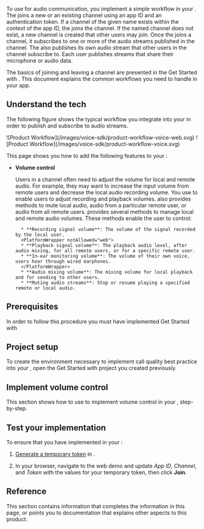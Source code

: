 


To use <Vpd k="SDK" /> for audio communication, you implement a simple workflow in your <Vpl k="CLIENT" />. The <Vpl k="CLIENT" /> joins a new or an existing channel using an app ID and an authentication token. If a channel of the given name exists within the context of the app ID, the <Vpl k="CLIENT" /> joins the channel. If the named channel does not exist, a new channel is created that other users may join. Once the <Vpl k="CLIENT" /> joins a channel, it subscribes to one or more of the audio streams published in the channel. The <Vpl k="CLIENT" /> also publishes its own audio stream that other users in the channel subscribe to. Each user publishes streams that share their microphone or audio data.

The basics of joining and leaving a channel are presented in the <Link to="../get-started/get-started-sdk?platform={{platform.PATH}}">Get Started with <Vpd k="NAME"/></Link>. This document explains the common workflows you need to handle in your app.


## Understand the tech

The following figure shows the typical workflow you integrate into your <Vpl k="CLIENT" /> in order to publish and subscribe to audio streams.

<PlatformWrapper platform="web">
![Product Workflow](/images/voice-sdk/product-workflow-voice-web.svg)
</PlatformWrapper>

<PlatformWrapper notAllowed="web">
![Product Workflow](/images/voice-sdk/product-workflow-voice.svg)
</PlatformWrapper>

This page shows you how to add the following features to your <Vpl k="CLIENT" />:

* **Volume control**

    Users in a channel often need to adjust the volume for local and remote audio. For example, they may want to increase the input volume from remote users and decrease the local audio recording volume. You use <Vpd k="SDK" /> to enable <Vpl k="CLIENT" /> users to adjust recording and playback volumes. <Vpd k="SDK" /> also provides methods to mute local audio, audio from a particular remote user, or audio from all remote users. <Vpd k="SDK" /> provides several methods to manage local and remote audio volumes. These methods enable the user to control:

        * **Recording signal volume**: The volume of the signal recorded by the local user.
        <PlatformWrapper notAllowed="web">
        * **Playback signal volume**: The playback audio level, after audio mixing, for all remote users, or for a specific remote user.
        * **In-ear monitoring volume**: The volume of their own voice, users hear through wired earphones.
        </PlatformWrapper>
        * **Audio mixing volume**: The mixing volume for local playback and for sending to other users.
        * **Muting audio streams**: Stop or resume playing a specified remote or local audio.

## Prerequisites

In order to follow this procedure you must have implemented <Link to="../get-started/get-started-sdk?platform={{platform.PATH}}">Get Started with <Vpd k="NAME"/></Link>

## Project setup

To create the environment necessary to implement call quality best practice into your <Vpl k="CLIENT" />, open the <Link to="../get-started/get-started-sdk?platform={{platform.PATH}}">Get Started with <Vpd k="NAME"/></Link> project you created previously.

<ProjectSetup />

## Implement volume control

This section shows how to use <Vpd k="SDK" /> to implement volume control in your <Vpl k="CLIENT" />, step-by-step.

<ProjectImplement />


## Test your implementation

To ensure that you have implemented <Vpd k="PRODUCT" /> in your <Vpl k="CLIENT" />:

1. [Generate a temporary token](../reference/manage-agora-account#generate-a-temporary-token) in <Vg k="CONSOLE" /> .

2. In your browser, navigate to the <Link target="_blank" to="{{Global.DEMO_BASIC_VIDEO_CALL_URL}}"><Vg k="COMPANY" /> web demo</Link> and update _App ID_, _Channel_, and _Token_ with the values for your temporary token, then click **Join**.
<ProjectTest />

## Reference

This section contains information that completes the information in this page, or points you to documentation that explains other aspects to this product.

<Reference />
